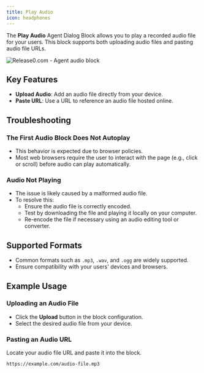 ```yaml
---
title: Play Audio
icon: headphones
---
```


The **Play Audio** Agent Dialog Block allows you to play a recorded audio file for your users. This block supports both uploading audio files and pasting audio file URLs.

<Frame style={{ maxWidth: '600px' }}>
  <img src="/images/blocks/agent-dialog/audio.png" alt="Release0.com - Agent audio block" />
</Frame>

## Key Features

- **Upload Audio**: Add an audio file directly from your device.
- **Paste URL**: Use a URL to reference an audio file hosted online.

## Troubleshooting

### The First Audio Block Does Not Autoplay  
- This behavior is expected due to browser policies.  
- Most web browsers require the user to interact with the page (e.g., click or scroll) before audio can play automatically.

### Audio Not Playing  
- The issue is likely caused by a malformed audio file.  
- To resolve this:  
  - Ensure the audio file is correctly encoded.  
  - Test by downloading the file and playing it locally on your computer.  
  - Re-encode the file if necessary using an audio editing tool or converter.

## Supported Formats

- Common formats such as `.mp3`, `.wav`, and `.ogg` are widely supported.  
- Ensure compatibility with your users' devices and browsers.

## Example Usage

### Uploading an Audio File  
- Click the **Upload** button in the block configuration.  
- Select the desired audio file from your device.

### Pasting an Audio URL  

Locate your audio file URL and paste it into the block.

```markdown
https://example.com/audio-file.mp3
